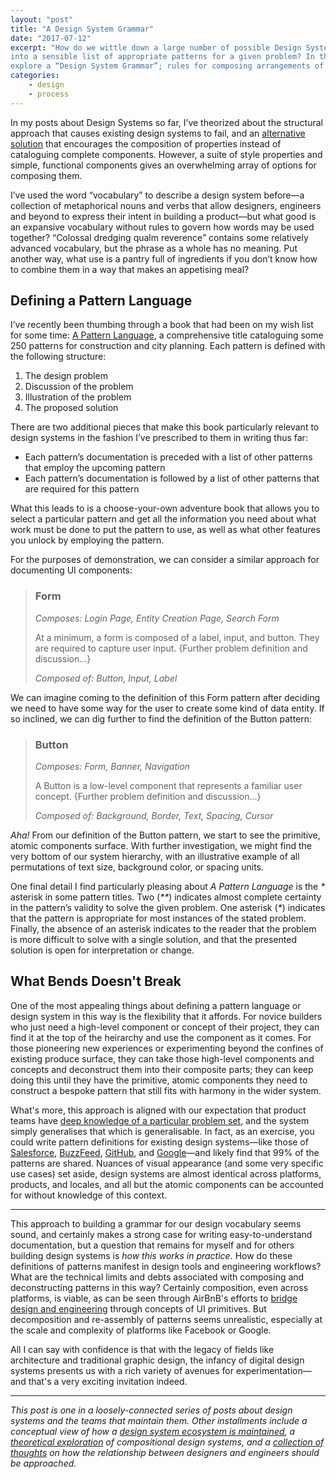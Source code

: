 ```yaml
---
layout: "post"
title: "A Design System Grammar"
date: "2017-07-12"
excerpt: "How do we wittle down a large number of possible Design System components
into a sensible list of appropriate patterns for a given problem? In this post, we
explore a “Design System Grammar”; rules for composing arrangements of components."
categories:
    - design
    - process
---
```


In my posts about Design Systems so far, I’ve theorized about the structural
approach that causes existing design systems to fail, and an
[alternative solution](/2017/03/29/designing-systems/) that encourages the
composition of properties instead of cataloguing complete components. However, a
suite of style properties and simple, functional components gives an
overwhelming array of options for composing them.

I’ve used the word “vocabulary” to describe a design system before—a collection
of metaphorical nouns and verbs that allow designers, engineers and beyond to
express their intent in building a product—but what good is an expansive
vocabulary without rules to govern how words may be used together? “Colossal
dredging qualm reverence” contains some relatively advanced vocabulary, but the
phrase as a whole has no meaning. Put another way, what use is a pantry full of
ingredients if you don’t know how to combine them in a way that makes an
appetising meal?

## Defining a Pattern Language

I’ve recently been thumbing through a book that had been on my wish list for
some time: [A Pattern Language](http://amzn.to/2t5tX9d), a comprehensive title
cataloguing some 250 patterns for construction and city planning. Each pattern
is defined with the following structure:

1. The design problem
2. Discussion of the problem
3. Illustration of the problem
4. The proposed solution

There are two additional pieces that make this book particularly relevant to
design systems in the fashion I’ve prescribed to them in writing thus far:

-   Each pattern’s documentation is preceded with a list of other patterns that
    employ the upcoming pattern
-   Each pattern’s documentation is followed by a list of other patterns that
    are required for this pattern

What this leads to is a choose-your-own adventure book that allows you to select
a particular pattern and get all the information you need about what work must
be done to put the pattern to use, as well as what other features you unlock by
employing the pattern.

For the purposes of demonstration, we can consider a similar approach for
documenting UI components:

> ### Form
>
> _Composes: Login Page, Entity Creation Page, Search Form_
>
> At a minimum, a form is composed of a label, input, and button. They are
> required to capture user input. \{Further problem definition and discussion…\}
>
> _Composed of: Button, Input, Label_

We can imagine coming to the definition of this Form pattern after deciding we
need to have some way for the user to create some kind of data entity. If so
inclined, we can dig further to find the definition of the Button pattern:

> ### Button
>
> _Composes: Form, Banner, Navigation_
>
> A Button is a low-level component that represents a familiar user concept.
> \{Further problem definition and discussion…\}
>
> _Composed of: Background, Border, Text, Spacing, Cursor_

_Aha!_ From our definition of the Button pattern, we start to see the primitive,
atomic components surface. With further investigation, we might find the very
bottom of our system hierarchy, with an illustrative example of all permutations
of text size, background color, or spacing units.

One final detail I find particularly pleasing about _A Pattern Language_ is the
_\*_ asterisk in some pattern titles. Two (_\*\*_) indicates almost complete
certainty in the pattern’s validity to solve the given problem. One asterisk
(_\*_) indicates that the pattern is appropriate for most instances of the
stated problem. Finally, the absence of an asterisk indicates to the reader that
the problem is more difficult to solve with a single solution, and that the
presented solution is open for interpretation or change.

## What Bends Doesn't Break

One of the most appealing things about defining a pattern language or design
system in this way is the flexibility that it affords. For novice builders who
just need a high-level component or concept of their project, they can find it
at the top of the heirarchy and use the component as it comes. For those
pioneering new experiences or experimenting beyond the confines of existing
produce surface, they can take those high-level components and concepts and
deconstruct them into their composite parts; they can keep doing this until they
have the primitive, atomic components they need to construct a bespoke pattern
that still fits with harmony in the wider system.

What's more, this approach is aligned with our expectation that product teams
have
[deep knowledge of a particular problem set](/2017/06/27/paving-the-path-of-least-resistance/),
and the system simply generalises that which is generalisable. In fact, as an
exercise, you could write pattern definitions for existing design systems—like
those of [Salesforce](https://www.lightningdesignsystem.com/),
[BuzzFeed](http://solid.buzzfeed.com/), [GitHub](http://primercss.io/), and
[Google](https://material.io/)—and likely find that 99% of the patterns are
shared. Nuances of visual appearance (and some very specific use cases) set
aside, design systems are almost identical across platforms, products, and
locales, and all but the atomic components can be accounted for without
knowledge of this context.

---

This approach to building a grammar for our design vocabulary seems sound, and
certainly makes a strong case for writing easy-to-understand documentation, but
a question that remains for myself and for others building design systems is
_how this works in practice_. How do these definitions of patterns manifest in
design tools and engineering workflows? What are the technical limits and debts
associated with composing and deconstructing patterns in this way? Certainly
composition, even across platforms, is viable, as can be seen through AirBnB's
efforts to
[bridge design and engineering](https://airbnb.design/painting-with-code/)
through concepts of UI primitives. But decomposition and re-assembly of patterns
seems unrealistic, especially at the scale and complexity of platforms like
Facebook or Google.

All I can say with confidence is that with the legacy of fields like
architecture and traditional graphic design, the infancy of digital design
systems presents us with a rich variety of avenues for experimentation—and
that's a very exciting invitation indeed.

---

_This post is one in a loosely-connected series of posts about design systems
and the teams that maintain them. Other installments include a conceptual view
of how a
[design system ecosystem is maintained](/2017/06/27/paving-the-path-of-least-resistance/),
a [theoretical exploration](/2017/03/29/designing-systems/) of compositional
design systems, and a
[collection of thoughts](/2017/06/02/casting-graphite-in-gold/) on how the
relationship between designers and engineers should be approached._
